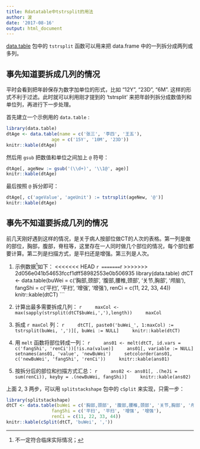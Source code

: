 ```yaml
---
title: Rdatatable中tstrsplit的用法
author: 波
date: '2017-08-16'
output: html_document
---
```


[data.table](http://rdatatable.com) 包中的 `tstrsplit` 函数可以用来把 data.frame 中的一列拆分成两列或多列。

## 事先知道要拆成几列的情况
平时会看到把年龄保存为数字加单位的形式，比如 "12Y", "23D", "6M". 这样的形式不利于过滤。此时就可以利用刚才提到的 'tstrsplit' 来把年龄列拆分成数值列和单位列，再进行下一步处理。

首先建立一个示例用的 `data.table` : 
```r
library(data.table)
dtAge <- data.table(name = c('张三', '李四', '王五'),
                 age = c('15Y', '10M', '23D'))
knitr::kable(dtAge)
```

然后用 `gsub` 把数值和单位之间加上 `@` 符号：
```r
dtAge[, ageNew := gsub('(\\d+)', '\\1@', age)]
knitr::kable(dtAge)
```

最后按照 `@` 拆分即可：
```r
dtAge[, c('ageValue', 'ageUnit') := tstrsplit(ageNew, '@')]
knitr::kable(dtAge)
```

## 事先不知道要拆成几列的情况

前几天刚好遇到这样的情况，是关于病人按部位做CT的人次的表格。第一列是做的部位，胸部，腹部，脊柱等，这里存在一人同时做几个部位的情况，每个部位都要计算。第二列是扫描方式，是平扫还是增强。第三列是人次。

1. 示例数据^[不一定符合临床实际情况；]如下：
<<<<<<< HEAD
    ```r
=======
    ```r
>>>>>>> 2d056e041b54653fccf1dff58982553e0b506935
        library(data.table)
        dtCT <- data.table(buWei = c('胸部,颈部', '腹部,腰椎,颈部', '关节,胸部', '颅脑'),
                 fangShi = c('平扫', '平扫', '增强', '增强'),
                 renCi = c(11, 22, 33, 44))
        knitr::kable(dtCT)
    ```

2. 计算出最多需要拆成几列：
    ```r
    maxCol <- max(sapply(strsplit(dtCT$buWei,','),length))
    maxCol
    ```

3. 拆成 `r maxCol` 列：
    ```r
    dtCT[, paste0('buWei_', 1:maxCol) := tstrsplit(buWei, ',')][, buWei := NULL]
    knitr::kable(dtCT)
    ```

4. 用 `melt` 函数将部位转成一列：
    ```r
    ans01 <- melt(dtCT, id.vars = c('fangShi', 'renCi'))[!is.na(value)]
    ans01[, variable := NULL]
    setnames(ans01, 'value', 'newBuWei')
    setcolorder(ans01, c('newBuWei', 'fangShi', 'renCi'))
    knitr::kable(ans01)
    ```

5. 按拆分后的部位和扫描方式汇总：
    ```r
    ans02 <- ans01[, .(heJi = sum(renCi)), keyby = .(newBuWei, fangShi)]
    knitr::kable(ans02)
    ```

上面 2, 3 两步，可以用 `splitstackshape` 包中的 `cSplit` 来实现，只需一步：
```r
library(splitstackshape)
dtCT <- data.table(buWei = c('胸部,颈部', '腹部,腰椎,颈部', '关节,胸部', '颅脑'),
                 fangShi = c('平扫', '平扫', '增强', '增强'),
                 renCi = c(11, 22, 33, 44))
knitr::kable(cSplit(dtCT, 'buWei', ','))
```

